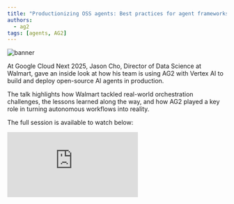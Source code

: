 ```yaml
---
title: "Productionizing OSS agents: Best practices for agent frameworks and Vertex AI"
authors:
  - ag2
tags: [agents, AG2]
---
```


![banner](img/banner.png)


At Google Cloud Next 2025, Jason Cho, Director of Data Science at Walmart, gave an inside look at how his team is using AG2 with Vertex AI to build and deploy open-source AI agents in production.

The talk highlights how Walmart tackled real-world orchestration challenges, the lessons learned along the way, and how AG2 played a key role in turning autonomous workflows into reality.

The full session is available to watch below:

<div class="user-story-youtube-container">
  <iframe
    class="w-full aspect-video rounded-md"
    src="https://www.youtube.com/embed/piz7XImNLfk?si=-xBPS9qGhWFNdngV&amp;start=1732"
    title="YouTube video player"
    frameborder="0"
    allow="accelerometer; autoplay; clipboard-write; encrypted-media; gyroscope; picture-in-picture; web-share"
    referrerpolicy="strict-origin-when-cross-origin"
    allowfullscreen
  ></iframe>
</div>
